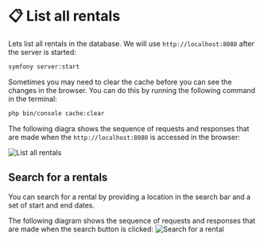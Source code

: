 # 📋 List all rentals

Lets list all rentals in the database. We will use `http://localhost:8080` after the server is started:
```bash
symfony server:start
```

Sometimes you may need to clear the cache before you can see the changes in the browser. You can do this by running the following command in the terminal:
```bash
php bin/console cache:clear
```

The following diagra shows the sequence of requests and responses that are made when the `http://localhost:8080` is accessed in the browser:

![List all rentals](../../static/img/list-rentals.png)

## Search for a rentals

You can search for a rental by providing a location in the search bar and a set of start and end dates.

The following diagram shows the sequence of requests and responses that are made when the search button is clicked:
![Search for a rental](../../static/img/search-rentals.png)